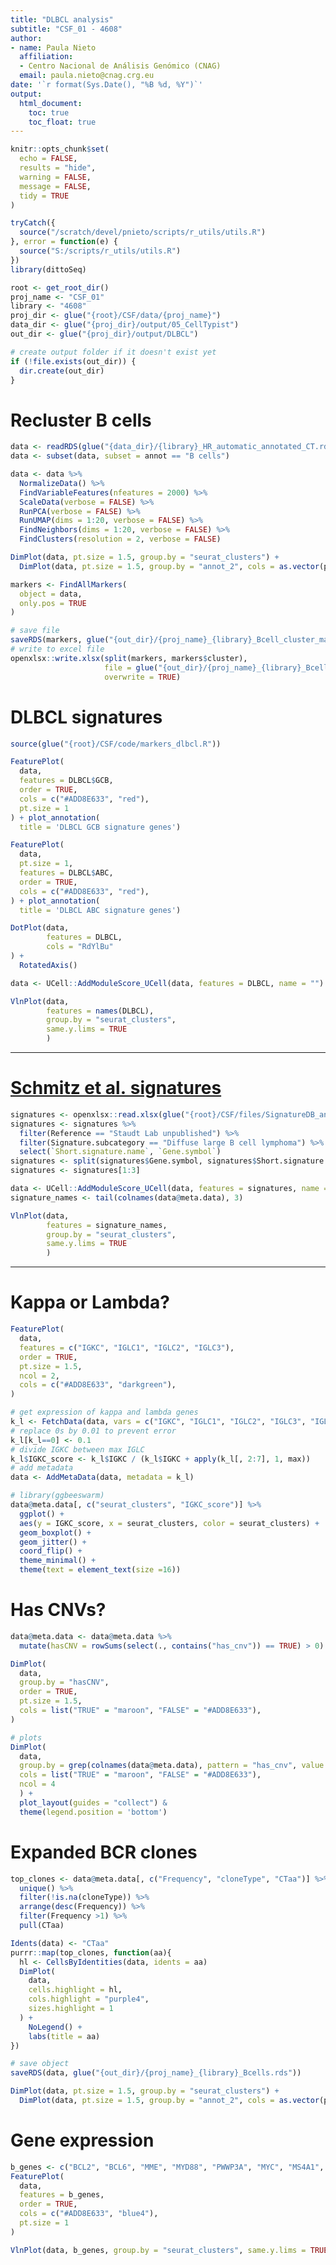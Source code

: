 ---
title: "DLBCL analysis"
subtitle: "CSF_01 - 4608"
author:
- name: Paula Nieto
  affiliation: 
  - Centro Nacional de Análisis Genómico (CNAG)
  email: paula.nieto@cnag.crg.eu
date: '`r format(Sys.Date(), "%B %d, %Y")`'
output: 
  html_document:
    toc: true
    toc_float: true
---

```{r setup, include=FALSE}
knitr::opts_chunk$set(
  echo = FALSE,
  results = "hide",
  warning = FALSE,
  message = FALSE,
  tidy = TRUE
)
```

```{r surce-utils, include=FALSE}
tryCatch({
  source("/scratch/devel/pnieto/scripts/r_utils/utils.R")
}, error = function(e) {
  source("S:/scripts/r_utils/utils.R")
})
library(dittoSeq)
```

```{r set-params}
root <- get_root_dir()
proj_name <- "CSF_01"
library <- "4608" 
proj_dir <- glue("{root}/CSF/data/{proj_name}")
data_dir <- glue("{proj_dir}/output/05_CellTypist")
out_dir <- glue("{proj_dir}/output/DLBCL")
```

```{r create-output-folder}
# create output folder if it doesn't exist yet
if (!file.exists(out_dir)) {
  dir.create(out_dir)
}
```

# Recluster B cells

```{r normalize and cluster}
data <- readRDS(glue("{data_dir}/{library}_HR_automatic_annotated_CT.rds"))
data <- subset(data, subset = annot == "B cells")

data <- data %>%
  NormalizeData() %>% 
  FindVariableFeatures(nfeatures = 2000) %>%
  ScaleData(verbose = FALSE) %>%
  RunPCA(verbose = FALSE) %>%
  RunUMAP(dims = 1:20, verbose = FALSE) %>%
  FindNeighbors(dims = 1:20, verbose = FALSE) %>%
  FindClusters(resolution = 2, verbose = FALSE)
```

```{r fig.width=12}
DimPlot(data, pt.size = 1.5, group.by = "seurat_clusters") + 
  DimPlot(data, pt.size = 1.5, group.by = "annot_2", cols = as.vector(pals::polychrome()))
```

```{r find cluster markers, eval = FALSE}
markers <- FindAllMarkers(
  object = data,
  only.pos = TRUE
)

# save file
saveRDS(markers, glue("{out_dir}/{proj_name}_{library}_Bcell_cluster_markers.rds"))
# write to excel file
openxlsx::write.xlsx(split(markers, markers$cluster), 
                     file = glue("{out_dir}/{proj_name}_{library}_Bcell_cluster_markers.xlsx"),
                     overwrite = TRUE)
```

# DLBCL signatures

```{r}
source(glue("{root}/CSF/code/markers_dlbcl.R"))
```

```{r fig.width=15, fig.height=10}
FeaturePlot(
  data,
  features = DLBCL$GCB,
  order = TRUE,
  cols = c("#ADD8E633", "red"),
  pt.size = 1
) + plot_annotation(
  title = 'DLBCL GCB signature genes')
```

```{r fig.width=15, fig.height=10}
FeaturePlot(
  data,
  pt.size = 1,
  features = DLBCL$ABC,
  order = TRUE,
  cols = c("#ADD8E633", "red"),
) + plot_annotation(
  title = 'DLBCL ABC signature genes')
```

```{r fig.width=12, fig.height=5}
DotPlot(data,
        features = DLBCL,
        cols = "RdYlBu"
) +
  RotatedAxis()
```

```{r}
data <- UCell::AddModuleScore_UCell(data, features = DLBCL, name = "")
```

```{r}
VlnPlot(data,
        features = names(DLBCL),
        group.by = "seurat_clusters",
        same.y.lims = TRUE
        ) 
```

***

# [Schmitz et al. signatures](https://www.nejm.org/doi/10.1056/NEJMoa1801445)

```{r}
signatures <- openxlsx::read.xlsx(glue("{root}/CSF/files/SignatureDB_annotation_012422.xlsx"))
signatures <- signatures %>% 
  filter(Reference == "Staudt Lab unpublished") %>%
  filter(Signature.subcategory == "Diffuse large B cell lymphoma") %>% 
  select(`Short.signature.name`, `Gene.symbol`)
signatures <- split(signatures$Gene.symbol, signatures$Short.signature.name)
signatures <- signatures[1:3]
```

```{r}
data <- UCell::AddModuleScore_UCell(data, features = signatures, name = "")
signature_names <- tail(colnames(data@meta.data), 3)
```

```{r}
VlnPlot(data,
        features = signature_names,
        group.by = "seurat_clusters", 
        same.y.lims = TRUE
        ) 
```

***

# Kappa or Lambda?

```{r fig.width=10, fig.height=9}
FeaturePlot(
  data,
  features = c("IGKC", "IGLC1", "IGLC2", "IGLC3"),
  order = TRUE,
  pt.size = 1.5,
  ncol = 2,
  cols = c("#ADD8E633", "darkgreen"),
)
```

```{r}
# get expression of kappa and lambda genes
k_l <- FetchData(data, vars = c("IGKC", "IGLC1", "IGLC2", "IGLC3", "IGLC4", "IGLC5", "IGLC6"), slot = "counts")
# replace 0s by 0.01 to prevent error
k_l[k_l==0] <- 0.1
# divide IGKC between max IGLC
k_l$IGKC_score <- k_l$IGKC / (k_l$IGKC + apply(k_l[, 2:7], 1, max))
# add metadata
data <- AddMetaData(data, metadata = k_l)
```

```{r}
# library(ggbeeswarm)
data@meta.data[, c("seurat_clusters", "IGKC_score")] %>% 
  ggplot() +
  aes(y = IGKC_score, x = seurat_clusters, color = seurat_clusters) +
  geom_boxplot() +
  geom_jitter() +
  coord_flip() +
  theme_minimal() +
  theme(text = element_text(size =16))
```

# Has CNVs?

```{r}
data@meta.data <- data@meta.data %>%
  mutate(hasCNV = rowSums(select(., contains("has_cnv")) == TRUE) > 0)

DimPlot(
  data,
  group.by = "hasCNV",
  order = TRUE,
  pt.size = 1.5,
  cols = list("TRUE" = "maroon", "FALSE" = "#ADD8E633"),
)
```
```{r CNV plots, fig.width=12, fig.height=20}
# plots
DimPlot(
  data,
  group.by = grep(colnames(data@meta.data), pattern = "has_cnv", value = TRUE),
  cols = list("TRUE" = "maroon", "FALSE" = "#ADD8E633"), 
  ncol = 4
  ) + 
  plot_layout(guides = "collect") & 
  theme(legend.position = 'bottom')
```

# Expanded BCR clones

```{r}
top_clones <- data@meta.data[, c("Frequency", "cloneType", "CTaa")] %>% 
  unique() %>% 
  filter(!is.na(cloneType)) %>% 
  arrange(desc(Frequency)) %>% 
  filter(Frequency >1) %>% 
  pull(CTaa)
```

```{r}
Idents(data) <- "CTaa"
purrr::map(top_clones, function(aa){
  hl <- CellsByIdentities(data, idents = aa)
  DimPlot(
    data,
    cells.highlight = hl,
    cols.highlight = "purple4",
    sizes.highlight = 1
  ) +
    NoLegend() +
    labs(title = aa)
})
```

```{r}
# save object
saveRDS(data, glue("{out_dir}/{proj_name}_{library}_Bcells.rds"))
```

```{r fig.width=12}
DimPlot(data, pt.size = 1.5, group.by = "seurat_clusters") + 
  DimPlot(data, pt.size = 1.5, group.by = "annot_2", cols = as.vector(pals::polychrome()))
```

# Gene expression

```{r fig.width=12, fig.height=10}
b_genes <- c("BCL2", "BCL6", "MME", "MYD88", "PWWP3A", "MYC", "MS4A1", "CD79A", "CD19", "CD200")
FeaturePlot(
  data,
  features = b_genes,
  order = TRUE,
  cols = c("#ADD8E633", "blue4"),
  pt.size = 1
)
```

```{r fig.width=8}
VlnPlot(data, b_genes, group.by = "seurat_clusters", same.y.lims = TRUE, ncol = 5) & labs(x = "", y = "")
```
